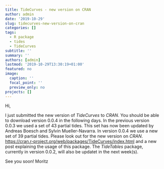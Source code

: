 ```yaml
---
title: TideCurves - new version on CRAN
author: admin
date: '2019-10-29'
slug: tidecurves-new-version-on-cran
categories: []
tags:
  - R package
  - tides
  - TideCurves
subtitle: ''
summary: ''
authors: [admin]
lastmod: '2019-10-29T13:30:19+01:00'
featured: no
image:
  caption: ''
  focal_point: ''
  preview_only: no
projects: []
---
```


Hi,

I just submitted the new version of *TideCurves* to *CRAN*. You should be able to download version 0.0.4 in the following days.
In the previous version 0.0.3 we used a set of 43 partial tides. This set has now been updated by Andreas Boesch and Sylvin Mueller-Navarra. In version 0.0.4 we use a new set of 39 partial tides. Please look out for the new version on *CRAN*. <https://cran.r-project.org/web/packages/TideCurves/index.html> and a new post explaining the usage of this package. The *TideTables* package, currently in version 0.0.2, will also be updatet in the next week(s).

See you soon!
Moritz